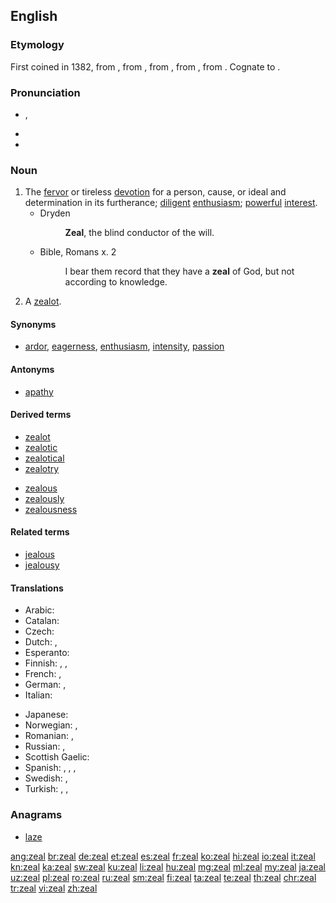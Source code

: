 ==English==

===Etymology===
First coined in 1382, from {{etyl|enm|en}} {{term|zele|lang=enm}}, from {{etyl|fro|en}} {{term|zel|lang=fro}}, from {{etyl|LL.|en}} {{term|zelus|zēlus|lang=la}}, from {{etyl|grc|en}} {{term|ζήλος||zeal, jealousy|tr=zēlos|lang=grc|sc=polytonic}}, from {{term|ζηλόω||to emulate, to be jealous|tr=zēloō|lang=grc|sc=polytonic}}. Cognate to {{term|jealous|lang=en}}.

===Pronunciation===
* {{a|UK|US}} {{IPA|/ziːl/}}, {{X-SAMPA|/zi:l/}}
* {{audio|en-us-zeal.ogg|Audio (US)}}
* {{rhymes|iːl}}

===Noun===
{{en-noun|s|-}}

# The [[fervor]] or tireless [[devotion]] for a person, cause, or ideal and determination in its furtherance; [[diligent]] [[enthusiasm]]; [[powerful]] [[interest]].
#* Dryden
#*: '''Zeal''', the blind conductor of the will.
#* Bible, Romans x. 2
#*: I bear them record that they have a '''zeal''' of God, but not according to knowledge.
# {{context|obsolete|lang=en}} A [[zealot]].
#: {{rfquotek|Ben Jonson}}

====Synonyms====
* {{sense|fervor}} [[ardor]], [[eagerness]], [[enthusiasm]], [[intensity]], [[passion]]

====Antonyms====
* {{sense|fervor}} [[apathy]]

====Derived terms====
{{der-top|}}
* [[zealot]]
* [[zealotic]]
* [[zealotical]]
* [[zealotry]]
{{der-mid}}
* [[zealous]]
* [[zealously]]
* [[zealousness]]
{{der-bottom}}

====Related terms====
* [[jealous]]
* [[jealousy]]

====Translations====
{{trans-top|fervor or devotion}}
* Arabic: {{t-|ar|حماس|sc=Arab}}
* Catalan: {{t+|ca|zel|m}}
* Czech: {{t-|cs|horlivost|f}}
* Dutch: {{t+|nl|ijver|m}}, {{t+|nl|geestdrift|m}}
* Esperanto: {{t+|eo|fervoro}}
* Finnish: {{t+|fi|into}}, {{t-|fi|intohimo}}, {{t-|fi|kiihko}}
* French: {{t+|fr|zèle|m}}, {{t+|fr|assiduité|f}}
* German: {{t+|de|Eifer|m}}, {{t+|de|Begeisterung|f}}
* Italian: {{t+|it|zelo|m}}
{{trans-mid}}
* Japanese: {{t+|ja|熱情|tr=netsujō}}
* Norwegian: {{t+|no|engasjement|n}}, {{t-|no|iver|m}}
* Romanian: {{t+|ro|zel|n}}, {{t+|ro|ardoare|f}}
* Russian: {{t+|ru|рвение|n|sc=Cyrl}}, {{t+|ru|усердие|n|sc=Cyrl}}
* Scottish Gaelic: {{t-|gd|eud|m}}
* Spanish: {{t-|es|ahínco|m}}, {{t-|es|fervor|m}}, {{t+|es|celo|m}}, {{t+|es|entusiasmo|m}}
* Swedish: {{t+|sv|iver}}, {{t+|sv|nit|c}}
* Turkish: {{t+|tr|hırs}}, {{t+|tr|şevk}}, {{t+|tr|heves}}
{{trans-bottom}}

===Anagrams===
* [[laze#English|laze]]

[[ang:zeal]]
[[br:zeal]]
[[de:zeal]]
[[et:zeal]]
[[es:zeal]]
[[fr:zeal]]
[[ko:zeal]]
[[hi:zeal]]
[[io:zeal]]
[[it:zeal]]
[[kn:zeal]]
[[ka:zeal]]
[[sw:zeal]]
[[ku:zeal]]
[[li:zeal]]
[[hu:zeal]]
[[mg:zeal]]
[[ml:zeal]]
[[my:zeal]]
[[ja:zeal]]
[[uz:zeal]]
[[pl:zeal]]
[[ro:zeal]]
[[ru:zeal]]
[[sm:zeal]]
[[fi:zeal]]
[[ta:zeal]]
[[te:zeal]]
[[th:zeal]]
[[chr:zeal]]
[[tr:zeal]]
[[vi:zeal]]
[[zh:zeal]]